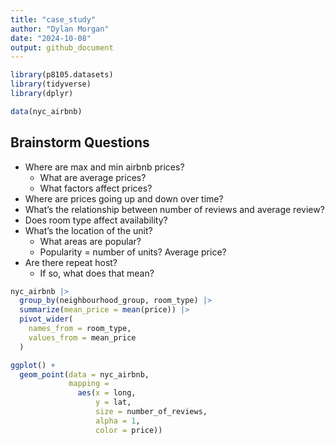 ```yaml
---
title: "case_study"
author: "Dylan Morgan"
date: "2024-10-08"
output: github_document
---
```


```r
library(p8105.datasets)
library(tidyverse)
library(dplyr)

data(nyc_airbnb)
```


## Brainstorm Questions

* Where are max and min airbnb prices?
  * What are average prices?
  * What factors affect prices?
* Where are prices going up and down over time?
* What's the relationship between number of reviews and average review?
* Does room type affect availability?
* What's the location of the unit?
  * What areas are popular?
  * Popularity = number of units? Average price?
* Are there repeat host?
  * If so, what does that mean?
  
```r
nyc_airbnb |> 
  group_by(neighbourhood_group, room_type) |> 
  summarize(mean_price = mean(price)) |> 
  pivot_wider(
    names_from = room_type,
    values_from = mean_price
  )
```

```r
ggplot() + 
  geom_point(data = nyc_airbnb, 
             mapping = 
               aes(x = long, 
                   y = lat, 
                   size = number_of_reviews, 
                   alpha = 1, 
                   color = price))
```



